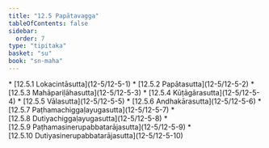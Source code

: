 ```yaml
---
title: "12.5 Papātavagga"
tableOfContents: false
sidebar:
  order: 7
type: "tipitaka"
basket: "su"
book: "sn-maha"
---
```



<DynamicBreadcrumb />



<TableOfContents book="sn-maha" section="12.5">
* [12.5.1 Lokacintāsutta](12-5/12-5-1)
* [12.5.2 Papātasutta](12-5/12-5-2)
* [12.5.3 Mahāpariḷāhasutta](12-5/12-5-3)
* [12.5.4 Kūṭāgārasutta](12-5/12-5-4)
* [12.5.5 Vālasutta](12-5/12-5-5)
* [12.5.6 Andhakārasutta](12-5/12-5-6)
* [12.5.7 Paṭhamachiggaḷayugasutta](12-5/12-5-7)
* [12.5.8 Dutiyachiggaḷayugasutta](12-5/12-5-8)
* [12.5.9 Paṭhamasinerupabbatarājasutta](12-5/12-5-9)
* [12.5.10 Dutiyasinerupabbatarājasutta](12-5/12-5-10)
</TableOfContents>